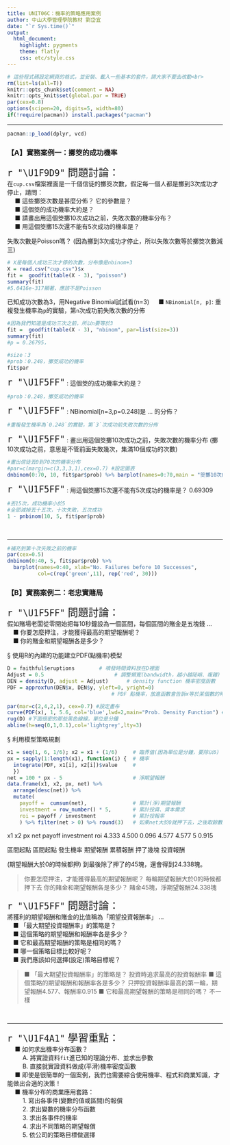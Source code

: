 ```yaml
---
title: UNIT06C：機率的策略應用案例
author: 中山大學管理學院教材 劉岱宜 
date: "`r Sys.time()`"
output: 
  html_document:
    highlight: pygments
    theme: flatly
    css: etc/style.css
---
```


```r
# 這些程式碼設定網頁的格式，並安裝、載入一些基本的套件，請大家不要去改動<br>
rm(list=ls(all=T))
knitr::opts_chunk$set(comment = NA)
knitr::opts_knit$set(global.par = TRUE)
par(cex=0.8)
options(scipen=20, digits=5, width=80)
if(!require(pacman)) install.packages("pacman")
```
<hr>

```r
pacman::p_load(dplyr, vcd)
```

### 【A】實務案例一：擲筊的成功機率

<p class="qiz">
<span style="font-size:24px">`r "\U1F9D9"` 問題討論：</span><br>
在`cup.csv`檔案裡面是一千個信徒的擲筊次數，假定每一個人都是擲到3次成功才停止，請問：<br>
&emsp; ■ 這些擲筊次數是甚麼分佈？ 它的參數是？<br>
&emsp; ■ 這個筊的成功機率大約是？<br>
&emsp; ■ 請畫出用這個筊擲10次成功之前，失敗次數的機率分布？<br>
&emsp; ■ 用這個筊擲15次還不能有5次成功的機率是？<br>
</p class="qiz">

失敗次數是Poisson嗎？ (因為擲到3次成功才停止，所以失敗次數等於擲筊次數減三)
```r
# X是每個人成功三次才停的次數，分布像是nbinom+3
X = read.csv("cup.csv")$x
fit =  goodfit(table(X - 3), "poisson")
summary(fit)
#5.0416e-317顯著，應該不是Poisson
```

已知成功次數為3，用Negative Binomial試試看(n=3)
&emsp; ■ `NBinomial[n, p]`: 重複發生機率為`p`的實驗，第`n`次成功前失敗次數的分佈<br>

```r
#因為我們知道是成功三次之前，所以n要等於3
fit =  goodfit(table(X - 3), "nbinom", par=list(size=3))
summary(fit)
#p = 0.26795，
```

```r
#size：3
#prob：0.248，擲筊成功的機率
fit$par
```

<span style="font-size:24px">`r "\U1F5FF"`</span> :
這個筊的成功機率大約是？<br>
```r
#prob：0.248，擲筊成功的機率
```

<span style="font-size:24px">`r "\U1F5FF"`</span> :
NBinomial[n=3,p=0.248]是 ... 的分佈？<br>
```r
#重複發生機率為`0.248`的實驗，第`3`次成功前失敗次數的分佈
```

<span style="font-size:24px">`r "\U1F5FF"`</span> :
畫出用這個筊擲10次成功之前，失敗次數的機率分布
(擲10次成功之前，意思是不管前面失敗幾次，集滿10個成功的次數)
```r
#畫出信徒丟0到70次的機率分布
#par=c(margin=c(3,3,3,1),cex=0.7) #設定圖表
dnbinom(0:70, 10, fit$par$prob) %>% barplot(names=0:70,main = "筊擲10次成功之前，失敗幾次機率分布")
```

<span style="font-size:24px">`r "\U1F5FF"`</span> :
用這個筊擲15次還不能有5次成功的機率是？ 0.69309
```r
#丟15次，成功機率小於5
#全部減掉丟十五次，十次失敗，五次成功
1 - pnbinom(10, 5, fit$par$prob)
```
<br><hr>


```r
#補充到第十次失敗之前的機率
par(cex=0.5)
dnbinom(0:40, 5, fit$par$prob) %>% 
  barplot(names=0:40, xlab="No. Failures before 10 Successes",
          col=c(rep('green',11), rep('red', 30)))
```


### 【B】實務案例二：老忠實賭局

<p class="qiz">
<span style="font-size:24px">`r "\U1F5FF"` 問題討論：</span> <br>
假如賭場老闆從零開始把每10秒鐘設為一個區間，每個區間的賭金是五塊錢 ...<br>
&emsp;■ 你要怎麼押注，才能獲得最高的期望報酬呢？<br>
&emsp;■ 你的賭金和期望報酬各是多少？<br>
</p class="qiz">

§ 使用R的內建的功能建立PDF(點機率)模型
```r
D = faithful$eruptions        # 噴發時間資料放在D裡面
Adjust = 0.5                       # 調整頻寬(bandwidth，越小越陡峭、複雜) adjustment
DEN = density(D, adjust = Adjust)      # density function 機率密度函數
PDF = approxfun(DEN$x, DEN$y, yleft=0, yright=0)    
                                  # PDF 點機率，放進函數會告訴x等於某個數的時候y是多少

par(mar=c(2,4,2,1), cex=0.7) #設定畫布
curve(PDF(x), 1, 5.6, col='blue',lwd=2,main="Prob. Density Function") #x從1到5.6
rug(D) #下面很密的那些黑色線線，單位是分鐘
abline(h=seq(0,1,0.1),col='lightgrey',lty=3)
```

§ 利用模型策略規劃
```r
x1 = seq(1, 6, 1/6); x2 = x1 + (1/6)     # 臨界值(因為單位是分鐘，要除以6)
px = sapply(1:length(x1), function(i) {  # 機率
  integrate(PDF, x1[i], x2[i])$value     #       
  })  
net = 100 * px - 5                       # 淨期望報酬
data.frame(x1, x2, px, net) %>% 
  arrange(desc(net)) %>%
  mutate(
    payoff =  cumsum(net),               # 累計(淨)期望報酬
    investment = row_number() * 5,       # 累計投資、資本需求
    roi = payoff / investment            # 累計投報率
    ) %>% filter(net > 0) %>% round(3)   # 如果net大於0就押下去，之後取餘數
```
  x1        x2      px        net     payoff    investment  roi
4.333	    4.500	   0.096	   4.577	   4.577	     5	      0.915

區間起點 區間起點  發生機率 期望報酬 累積報酬  押了幾塊   投資報酬

(期望報酬大於0的時候都押)
到最後除了押了的45塊，還會得到24.338塊。

> 你要怎麼押注，才能獲得最高的期望報酬呢？
> 每輪期望報酬大於0的時候都押下去
> 你的賭金和期望報酬各是多少？
> 賭金45塊，淨期望報酬24.338塊


<p class="qiz">
<span style="font-size:24px">`r "\U1F5FF"` 問題討論：</span> <br>
將獲利的期望報酬和賭金的比值稱為「期望投資報酬率」 ...<br>
&emsp;■ 「最大期望投資報酬率」的策略是？ <br>
&emsp;■ 這個策略的期望報酬和報酬率各是多少？<br>
&emsp;■ 它和最高期望報酬的策略是相同的嗎？<br>
&emsp;■ 哪一個策略目標比較好呢？ <br>
&emsp;■ 我們應該如何選擇(設定)策略目標呢？ <br>
</p class="qiz">

> ■ 「最大期望投資報酬率」的策略是？
> 投資時追求最高的投資報酬率
> ■ 這個策略的期望報酬和報酬率各是多少？
> 只押投資報酬率最高的第一輪，期望報酬4.577、報酬率0.915
> ■ 它和最高期望報酬的策略是相同的嗎？
> 不一樣

<br><hr>

<p class="wwl">
<span style="font-size:24px">`r "\U1F4A1"` 學習重點：</span><br>
&emsp; ■ 如何求出機率分布函數？<br>
&emsp; &emsp; A. 將實證資料`fit`進已知的理論分布、並求出參數<br>
&emsp; &emsp; B. 直接就實證資料做成(平滑)機率密度函數<br>
&emsp; ■ 即使是很簡單的一個案例，我們也需要綜合使用機率、程式和商業知識，才能做出合適的決策！<br>
&emsp; ■ 機率分布的商業應用套路：<br>
&emsp; &emsp; 1. 寫出各事件(變數的值或區間)的報償<br>
&emsp; &emsp; 2. 求出變數的機率分布函數<br>
&emsp; &emsp; 3. 求出各事件的機率<br>
&emsp; &emsp; 4. 求出不同策略的期望報償<br>
&emsp; &emsp; 5. 依公司的策略目標做選擇<br>
</p class="wwl">

<br><br>
